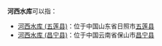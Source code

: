 '''河西水库'''可以指：
*[[河西水库_(五莲县)|河西水库 (五莲县)]]：位于中国山东省日照市[[五莲县|五莲县]]
*[[河西水库_(昌宁县)|河西水库 (昌宁县)]]：位于中国云南省保山市[[昌宁县|昌宁县]]

{{disambig|cat=四字水库消歧義|H}}